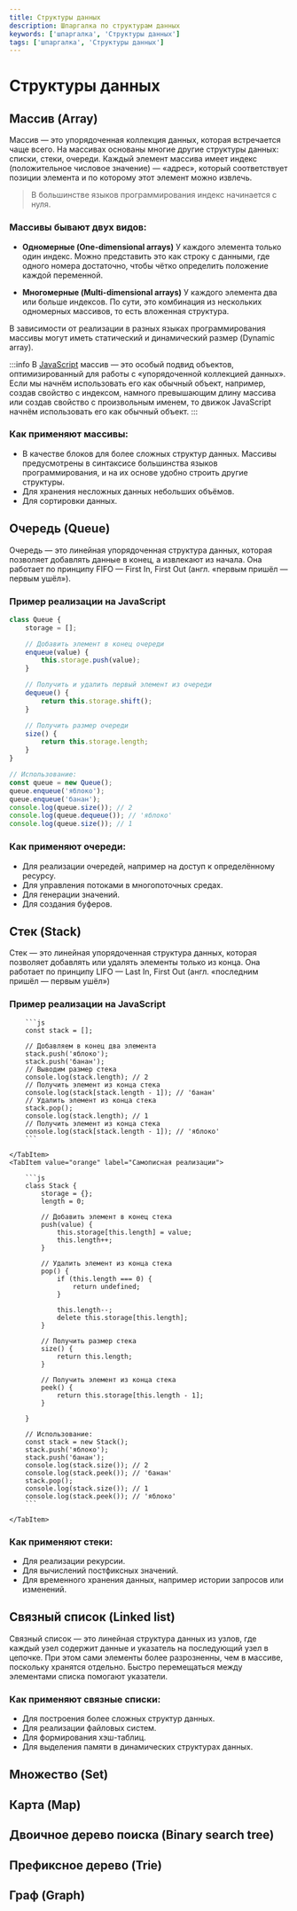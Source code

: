 ```yaml
---
title: Структуры данных
description: Шпаргалка по структурам данных
keywords: ['шпаргалка', 'Структуры данных']
tags: ['шпаргалка', 'Структуры данных']
---
```



# Структуры данных

## Массив (Array)

Массив — это упорядоченная коллекция данных, которая встречается чаще всего. На массивах основаны многие другие структуры данных: списки, стеки, очереди.
Каждый элемент массива имеет индекс (положительное числовое значение) — «адрес», который соответствует позиции элемента и по которому этот элемент можно извлечь.

> В большинстве языков программирования индекс начинается с нуля.

### Массивы бывают двух видов:

- **Одномерные (One-dimensional arrays)**
  У каждого элемента только один индекс. Можно представить это как строку с данными, где одного номера достаточно, чтобы чётко определить положение каждой переменной.

- **Многомерные (Multi-dimensional arrays)**
  У каждого элемента два или больше индексов. По сути, это комбинация из нескольких одномерных массивов, то есть вложенная структура.

В зависимости от реализации в разных языках программирования массивы могут иметь статический и динамический размер (Dynamic array).

:::info
В [JavaScript](./javascript/array.md) массив — это особый подвид объектов, оптимизированный для работы с «упорядоченной коллекцией данных». Если мы начнём использовать его как обычный объект, например, создав свойство с индексом, намного превышающим длину массива или создав свойство с произвольным именем, то движок JavaScript начнём использовать его как обычный объект.
:::

### Как применяют массивы:

- В качестве блоков для более сложных структур данных. Массивы предусмотрены в синтаксисе большинства языков программирования, и на их основе удобно строить другие структуры.
- Для хранения несложных данных небольших объёмов.
- Для сортировки данных.

## Очередь (Queue)

Очередь — это линейная упорядоченная структура данных, которая позволяет добавлять данные в конец, а извлекают из начала.
Она работает по принципу FIFO — First In, First Out (англ. «первым пришёл — первым ушёл»).

### Пример реализации на JavaScript

```js
class Queue {
    storage = [];

    // Добавить элемент в конец очереди
    enqueue(value) {
        this.storage.push(value);
    }

    // Получить и удалить первый элемент из очереди
    dequeue() {
        return this.storage.shift();
    }

    // Получить размер очереди
    size() {
        return this.storage.length;
    }
}

// Использование:
const queue = new Queue();
queue.enqueue('яблоко');
queue.enqueue('банан');
console.log(queue.size()); // 2
console.log(queue.dequeue()); // 'яблоко'
console.log(queue.size()); // 1
```

### Как применяют очереди:

- Для реализации очередей, например на доступ к определённому ресурсу.
- Для управления потоками в многопоточных средах.
- Для генерации значений.
- Для создания буферов.

## Стек (Stack)

Стек — это линейная упорядоченная структура данных, которая позволяет добавлять или удалять элементы только из конца. Она работает по принципу LIFO — Last In, First Out (англ. «последним пришёл — первым ушёл»)

### Пример реализации на JavaScript

<Tabs>
    <TabItem value="apple" label="Встроенная в язык структура данных" default>

        ```js
        const stack = [];

        // Добавляем в конец два элемента
        stack.push('яблоко');
        stack.push('банан');
        // Выводим размер стека
        console.log(stack.length); // 2
        // Получить элемент из конца стека
        console.log(stack[stack.length - 1]); // 'банан'
        // Удалить элемент из конца стека
        stack.pop();
        console.log(stack.length); // 1
        // Получить элемент из конца стека
        console.log(stack[stack.length - 1]); // 'яблоко'
        ```

    </TabItem>
    <TabItem value="orange" label="Самописная реализации">

        ```js
        class Stack {
            storage = {};
            length = 0;

            // Добавить элемент в конец стека
            push(value) {
                this.storage[this.length] = value;
                this.length++;
            }

            // Удалить элемент из конца стека
            pop() {
                if (this.length === 0) {
                    return undefined;
                }

                this.length--;
                delete this.storage[this.length];
            }

            // Получить размер стека
            size() {
                return this.length;
            }

            // Получить элемент из конца стека
            peek() {
                return this.storage[this.length - 1];
            }

        }

        // Использование:
        const stack = new Stack();
        stack.push('яблоко');
        stack.push('банан');
        console.log(stack.size()); // 2
        console.log(stack.peek()); // 'банан'
        stack.pop();
        console.log(stack.size()); // 1
        console.log(stack.peek()); // 'яблоко'
        ```

    </TabItem>

</Tabs>

### Как применяют стеки:

- Для реализации рекурсии.
- Для вычислений постфиксных значений.
- Для временного хранения данных, например истории запросов или изменений.

## Связный список (Linked list)

Связный список — это линейная структура данных из узлов, где каждый узел содержит данные и указатель на последующий узел в цепочке. При этом сами элементы более разрозненны, чем в массиве, поскольку хранятся отдельно. Быстро перемещаться между элементами списка помогают указатели.

### Как применяют связные списки:

- Для построения более сложных структур данных.
- Для реализации файловых систем.
- Для формирования хэш-таблиц.
- Для выделения памяти в динамических структурах данных.

## Множество (Set)

## Карта (Map)

## Двоичное дерево поиска (Binary search tree)

## Префиксное дерево (Trie)

## Граф (Graph)
